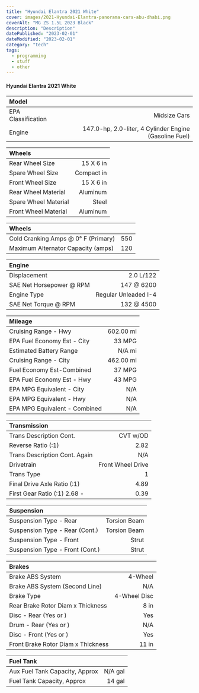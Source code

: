 ```yaml
---
title: "Hyundai Elantra 2021 White"
cover: images/2021-Hyundai-Elantra-panorama-cars-abu-dhabi.png
coverAlt: "MG ZS 1.5L 2023 Black"
description: "Description"
datePublished: "2023-02-01"
dateModified: "2023-02-01"
category: "tech"
tags:
  - programming
  - stuff
  - other
---
```


#### Hyundai Elantra 2021 White

| Model |  |
| :- | -: |
| EPA Classification | Midsize Cars
| Engine | 147.0-hp, 2.0-liter, 4 Cylinder Engine (Gasoline Fuel)

| Wheels |  |
| :- | -: |
| Rear Wheel Size	 | 15 X 6 in
| Spare Wheel Size	| Compact in
| Front Wheel Size	| 15 X 6 in
| Rear Wheel Material	| Aluminum
| Spare Wheel Material	| Steel
| Front Wheel Material	| Aluminum

| Wheels |  |
| :- | -: |
| Cold Cranking Amps @ 0° F (Primary)	| 550
| Maximum Alternator Capacity (amps)	| 120

| Engine |  |
| :- | -: |
| Displacement	| 2.0 L/122
| SAE Net Horsepower @ RPM	| 147 @ 6200
| Engine Type	| Regular Unleaded I-4
| SAE Net Torque @ RPM	| 132 @ 4500

| Mileage |  |
| :- | -: |
| Cruising Range - Hwy	| 602.00 mi
| EPA Fuel Economy Est - City	| 33 MPG
| Estimated Battery Range	| N/A mi
| Cruising Range - City	| 462.00 mi
| Fuel Economy Est-Combined	| 37 MPG
| EPA Fuel Economy Est - Hwy | 43 MPG
| EPA MPG Equivalent - City | N/A
| EPA MPG Equivalent - Hwy | N/A
| EPA MPG Equivalent - Combined	| N/A

| Transmission |  |
| :- | -: |
| Trans Description Cont.	| CVT w/OD
| Reverse Ratio (:1)	| 2.82
| Trans Description Cont. Again	| N/A
| Drivetrain	| Front Wheel Drive
| Trans Type	| 1
| Final Drive Axle Ratio (:1)	| 4.89
| First Gear Ratio (:1)	2.68 - | 0.39

| Suspension |  |
| :- | -: |
| Suspension Type - Rear	| Torsion Beam
| Suspension Type - Rear (Cont.)	| Torsion Beam
| Suspension Type - Front	| Strut
| Suspension Type - Front (Cont.)	| Strut

| Brakes |  |
| :- | -: |
| Brake ABS System	| 4-Wheel
| Brake ABS System (Second Line)	| N/A
| Brake Type	| 4-Wheel Disc
| Rear Brake Rotor Diam x Thickness	| 8 in
| Disc - Rear (Yes or )	| Yes
| Drum - Rear (Yes or )	| N/A
| Disc - Front (Yes or )	| Yes
| Front Brake Rotor Diam x Thickness	| 11 in

| Fuel Tank |  |
| :- | -: |
| Aux Fuel Tank Capacity, Approx	| N/A gal
| Fuel Tank Capacity, Approx	| 14 gal
